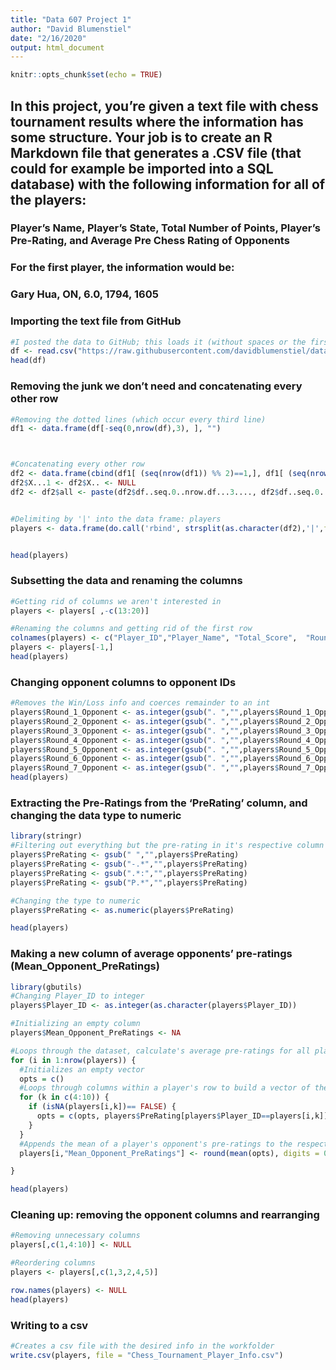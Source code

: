 ---
title: "Data 607 Project 1"
author: "David Blumenstiel"
date: "2/16/2020"
output: html_document
---

```{r setup, include=FALSE}
knitr::opts_chunk$set(echo = TRUE)
```
## In this project, you’re given a text file with chess tournament results where the information has some structure. Your job is to create an R Markdown file that generates a .CSV file (that could for example be imported into a SQL database) with the following information for all of the players:
### Player’s Name, Player’s State, Total Number of Points, Player’s Pre-Rating, and Average Pre Chess Rating of Opponents
### For the first player, the information would be:
### Gary Hua, ON, 6.0, 1794, 1605







### Importing the text file from GitHub
```{r}
#I posted the data to GitHub; this loads it (without spaces or the first row of dots)
df <- read.csv("https://raw.githubusercontent.com/davidblumenstiel/data/master/tournamentinfo.txt", header = F, skip = 1, strip.white = T)
head(df)

```

### Removing the junk we don't need and concatenating every other row
```{r}
#Removing the dotted lines (which occur every third line)
df1 <- data.frame(df[-seq(0,nrow(df),3), ], "")



#Concatenating every other row
df2 <- data.frame(cbind(df1[ (seq(nrow(df1)) %% 2)==1,], df1[ (seq(nrow(df1)) %% 2)==0,]))
df2$X...1 <- df2$X.. <- NULL
df2 <- df2$all <- paste(df2$df..seq.0..nrow.df...3...., df2$df..seq.0..nrow.df...3.....1)


#Delimiting by '|' into the data frame: players
players <- data.frame(do.call('rbind', strsplit(as.character(df2),'|',fixed=TRUE)))


head(players)
```

### Subsetting the data and renaming the columns
```{r}
#Getting rid of columns we aren't interested in
players <- players[ ,-c(13:20)]

#Renaming the columns and getting rid of the first row
colnames(players) <- c("Player_ID","Player_Name", "Total_Score",  "Round_1_Opponent","Round_2_Opponent","Round_3_Opponent","Round_4_Opponent","Round_5_Opponent","Round_6_Opponent","Round_7_Opponent","State","PreRating")
players <- players[-1,]
head(players)
```

### Changing opponent columns to opponent IDs
```{r}
#Removes the Win/Loss info and coerces remainder to an int
players$Round_1_Opponent <- as.integer(gsub(". ","",players$Round_1_Opponent))
players$Round_2_Opponent <- as.integer(gsub(". ","",players$Round_2_Opponent))
players$Round_3_Opponent <- as.integer(gsub(". ","",players$Round_3_Opponent))
players$Round_4_Opponent <- as.integer(gsub(". ","",players$Round_4_Opponent))
players$Round_5_Opponent <- as.integer(gsub(". ","",players$Round_5_Opponent))
players$Round_6_Opponent <- as.integer(gsub(". ","",players$Round_6_Opponent))
players$Round_7_Opponent <- as.integer(gsub(". ","",players$Round_7_Opponent))
head(players)
```


### Extracting the Pre-Ratings from the 'PreRating' column, and changing the data type to numeric
```{r}
library(stringr)
#Filtering out everything but the pre-rating in it's respective column
players$PreRating <- gsub(" ","",players$PreRating)
players$PreRating <- gsub("-.*","",players$PreRating)
players$PreRating <- gsub(".*:","",players$PreRating)
players$PreRating <- gsub("P.*","",players$PreRating)

#Changing the type to numeric
players$PreRating <- as.numeric(players$PreRating)

head(players)
```

### Making a new column of average opponents' pre-ratings (Mean_Opponent_PreRatings)
```{r}
library(gbutils)
#Changing Player_ID to integer
players$Player_ID <- as.integer(as.character(players$Player_ID))

#Initializing an empty column
players$Mean_Opponent_PreRatings <- NA

#Loops through the dataset, calculate's average pre-ratings for all players except the one in question, and appends it to the new column
for (i in 1:nrow(players)) {
  #Initializes an empty vector
  opts = c()
  #Loops through columns within a player's row to build a vector of their opponent's mean ratings
  for (k in c(4:10)) {
    if (isNA(players[i,k])== FALSE) {
      opts = c(opts, players$PreRating[players$Player_ID==players[i,k]])
    }
  }
  #Appends the mean of a player's opponent's pre-ratings to the respective column
  players[i,"Mean_Opponent_PreRatings"] <- round(mean(opts), digits = 0)

}

head(players)
```

### Cleaning up: removing the opponent columns and rearranging
```{r}
#Removing unnecessary columns
players[,c(1,4:10)] <- NULL

#Reordering columns
players <- players[,c(1,3,2,4,5)]

row.names(players) <- NULL
head(players)
```

### Writing to a csv
```{r}
#Creates a csv file with the desired info in the workfolder
write.csv(players, file = "Chess_Tournament_Player_Info.csv")
```




